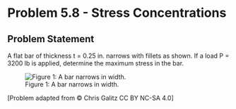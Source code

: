 # Problem 5.8 - Stress Concentrations {.unnumbered}

## Problem Statement

A flat bar of thickness t = 0.25 in. narrows with fillets as shown. If a load P = 3200 lb is applied, determine the maximum stress in the bar.

![Figure 1: A bar narrows in width.](images/666.png){fig-alt="A flat bar of thickness t with fillets has a load of P applied. The bar has a maximum width of 2.25 in and narrows to 1.5 in. The filets have a radius of 0.25 in."}

\[Problem adapted from © Chris Galitz CC BY NC-SA 4.0\]